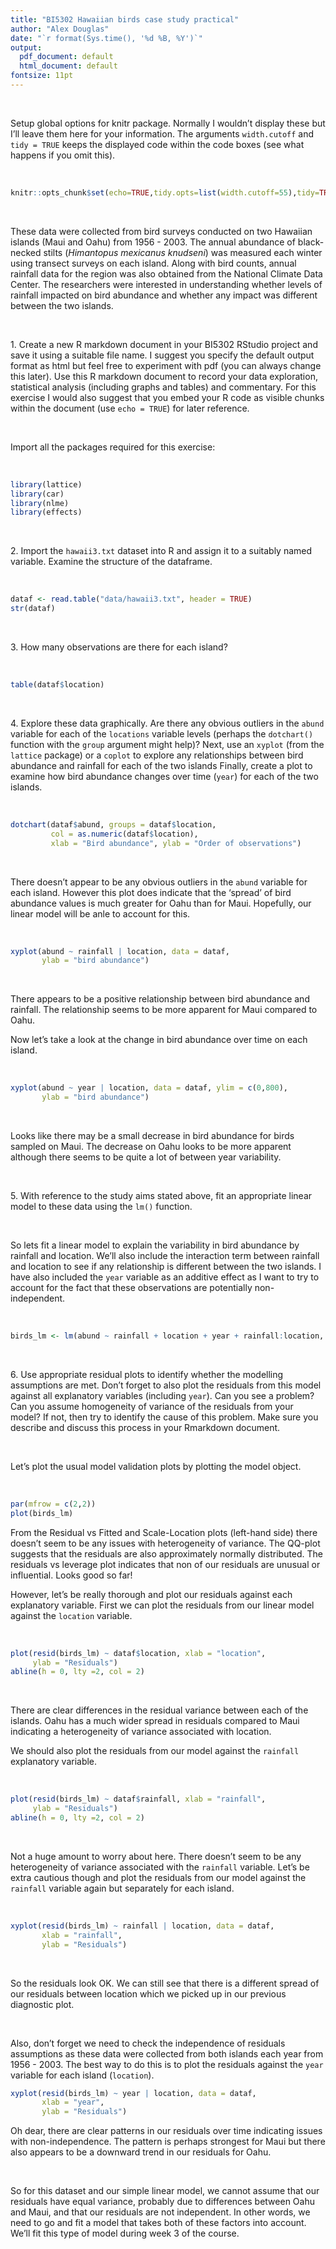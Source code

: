 ```yaml
---
title: "BI5302 Hawaiian birds case study practical"
author: "Alex Douglas"
date: "`r format(Sys.time(), '%d %B, %Y')`"
output:
  pdf_document: default
  html_document: default
fontsize: 11pt
---
```


\  

Setup global options for knitr package. Normally I wouldn't display these but I'll leave them here for your information. The arguments ```width.cutoff``` and ```tidy = TRUE``` keeps the displayed code within the code boxes (see what happens if you omit this).

\  

```r
knitr::opts_chunk$set(echo=TRUE,tidy.opts=list(width.cutoff=55),tidy=TRUE)
```

\ 

These data were collected from bird surveys conducted on two Hawaiian islands (Maui and Oahu) from 1956 - 2003. The annual abundance of black-necked stilts (*Himantopus mexicanus knudseni*) was measured each winter using transect surveys on each island. Along with bird counts, annual rainfall data for the region was also obtained from the National Climate Data Center. The researchers were interested in understanding whether levels of rainfall impacted on bird abundance and whether any impact was different between the two islands.

\  

1\. Create a new R markdown document in your BI5302 RStudio project and save it using a suitable file name. I suggest you specify the default output format as html but feel free to experiment with pdf (you can always change this later). Use this R markdown document to record your data exploration, statistical analysis (including graphs and tables) and commentary. For this exercise I would also suggest that you embed your R code as visible chunks within the document (use `echo = TRUE`) for later reference.

\  

Import all the packages required for this exercise:

\    

```r
library(lattice)
library(car)
library(nlme)
library(effects)
```

\   

2\. Import the `hawaii3.txt` dataset into R and assign it to a suitably named variable. Examine the structure of the dataframe.

\   

```r
dataf <- read.table("data/hawaii3.txt", header = TRUE)
str(dataf)
```

\  

3\. How many observations are there for each island?

\ 

```r
table(dataf$location)
```

\  

4\. Explore these data graphically. Are there any obvious outliers in the `abund` variable for each of the `locations`  variable levels (perhaps the `dotchart()` function with the `group` argument might help)? Next, use an `xyplot` (from the `lattice` package) or a `coplot` to explore any relationships between bird abundance and rainfall for each of the two islands Finally, create a plot to examine how bird abundance changes over time (`year`) for each of the two islands. 

\  

```r
dotchart(dataf$abund, groups = dataf$location, 
         col = as.numeric(dataf$location), 
         xlab = "Bird abundance", ylab = "Order of observations")
```

\  

There doesn't appear to be any obvious outliers in the `abund` variable for each island. However this plot does indicate that the 'spread' of bird abundance values is much greater for Oahu than for Maui. Hopefully, our linear model will be anle to account for this.  

\  

```r
xyplot(abund ~ rainfall | location, data = dataf, 
       ylab = "bird abundance")
```

\  

There appears to be a positive relationship between bird abundance and rainfall. The relationship seems to be more apparent for Maui compared to Oahu.

Now let's take a look at the change in bird abundance over time on each island.

\  

```r
xyplot(abund ~ year | location, data = dataf, ylim = c(0,800),
       ylab = "bird abundance")
```

\  

Looks like there may be a small decrease in bird abundance for birds sampled on Maui. The decrease on Oahu looks to be more apparent although there seems to be quite a lot of between year variability.

\  

5\. With reference to the study aims stated above, fit an appropriate linear model to these data using the `lm()` function.

\  

So lets fit a linear model to explain the variability in bird abundance by rainfall and location. We'll also include the interaction term between rainfall and location to see if any relationship is different between the two islands. I have also included the `year` variable as an additive effect as I want to try to account for the fact that these observations are potentially non-independent.

\  

```r
birds_lm <- lm(abund ~ rainfall + location + year + rainfall:location, data = dataf)
```

\ 

6\. Use appropriate residual plots to identify whether the modelling assumptions are met. Don't forget to also plot the residuals from this model against all explanatory variables (including `year`). Can you see a problem? Can you assume homogeneity of variance of the residuals from your model? If not, then try to identify the cause of this problem. Make sure you describe and discuss this process in your Rmarkdown document.

\  

Let's plot the usual model validation plots by plotting the model object. 

\  

```r
par(mfrow = c(2,2))
plot(birds_lm)
```

From the Residual vs Fitted and Scale-Location plots (left-hand side) there doesn't seem to be any issues with heterogeneity of variance. The QQ-plot suggests that the residuals are also approximately normally distributed. The residuals vs leverage plot indicates that non of our residuals are unusual or influential. Looks good so far!

However, let's be really thorough and plot our residuals against each explanatory variable. First we can plot the residuals from our linear model against the `location` variable. 

\  

```r
plot(resid(birds_lm) ~ dataf$location, xlab = "location",
     ylab = "Residuals")
abline(h = 0, lty =2, col = 2)
```

\  

There are clear differences in the residual variance between each of the islands. Oahu has a much wider spread in residuals compared to Maui indicating a heterogeneity of variance associated with location.

We should also plot the residuals from our model against the `rainfall` explanatory variable.

\  

```r
plot(resid(birds_lm) ~ dataf$rainfall, xlab = "rainfall",
     ylab = "Residuals")
abline(h = 0, lty =2, col = 2)
```

\  

Not a huge amount to worry about here. There doesn't seem to be any heterogeneity of variance associated with the `rainfall` variable. Let's be extra cautious though and plot the residuals from our model against the `rainfall` variable again but separately for each island.

\  

```r
xyplot(resid(birds_lm) ~ rainfall | location, data = dataf,
       xlab = "rainfall",
       ylab = "Residuals")
```

\  

So the residuals look OK. We can still see that there is a different spread of our residuals between location which we picked up in our previous diagnostic plot.

\  

Also, don't forget we need to check the independence of residuals assumptions as these data were collected from both islands each year from 1956 - 2003. The best way to do this is to plot the residuals against the `year` variable for each island (`location`).

```r
xyplot(resid(birds_lm) ~ year | location, data = dataf,
       xlab = "year",
       ylab = "Residuals")
```

Oh dear, there are clear patterns in our residuals over time indicating issues with non-independence. The pattern is perhaps strongest for Maui but there also appears to be a downward trend in our residuals for Oahu. 

\  

So for this dataset and our simple linear model, we cannot assume that our residuals have equal variance, probably due to differences between Oahu and Maui, and that our residuals are not independent. In other words, we need to go and fit a model that takes both of these factors into account. We'll fit this type of model during week 3 of the course.
